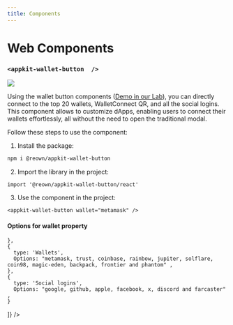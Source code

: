 ```yaml
---
title: Components
---
```



# Web Components

<Components />

### `<appkit-wallet-button  />` 

<img src="/assets/walletButtons.jpg" />

Using the wallet button components ([Demo in our Lab](https://appkit-lab.reown.com/library/wagmi-wallet-button/)), you can directly connect to the top 20 wallets, WalletConnect QR, and all the social logins. 
This component allows to customize dApps, enabling users to connect their wallets effortlessly, all without the need to open the traditional modal.

Follow these steps to use the component:

1. Install the package: 
```bash npm2yarn
npm i @reown/appkit-wallet-button
```

2. Import the library in the project:
```tsx
import '@reown/appkit-wallet-button/react'
```

3. Use the component in the project:
```tsx
<appkit-wallet-button wallet="metamask" />
```

#### Options for wallet property
<Table
  headers={['Type', 'Options']}
  data={[
    {
    type: 'QR Code',
      Options: 'walletConnect' ,
      
    },
    {
      type: 'Wallets',
      Options: "metamask, trust, coinbase, rainbow, jupiter, solflare, coin98, magic-eden, backpack, frontier and phantom" ,
    },
    {
      type: 'Social logins',
      Options: "google, github, apple, facebook, x, discord and farcaster" ,
    }
  ]}
/>

